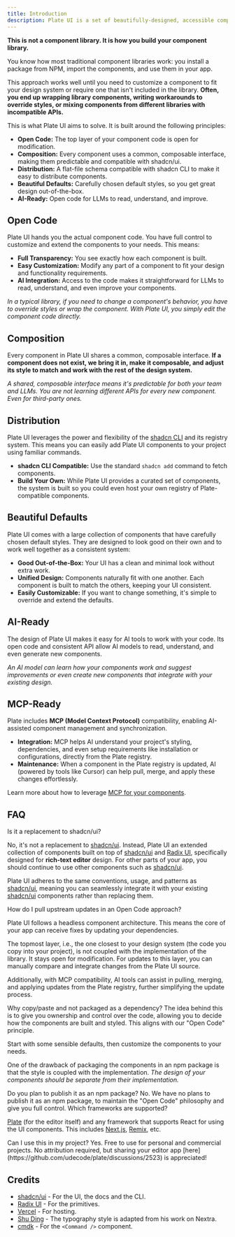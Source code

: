 ```yaml
---
title: Introduction
description: Plate UI is a set of beautifully-designed, accessible components and a code distribution platform. Works with your favorite frameworks and AI models. Open Source. Open Code.
---
```


**This is not a component library. It is how you build your component library.**

You know how most traditional component libraries work: you install a package from NPM, import the components, and use them in your app.

This approach works well until you need to customize a component to fit your design system or require one that isn't included in the library. **Often, you end up wrapping library components, writing workarounds to override styles, or mixing components from different libraries with incompatible APIs.**

This is what Plate UI aims to solve. It is built around the following principles:

- **Open Code:** The top layer of your component code is open for modification.
- **Composition:** Every component uses a common, composable interface, making them predictable and compatible with shadcn/ui.
- **Distribution:** A flat-file schema compatible with shadcn CLI to make it easy to distribute components.
- **Beautiful Defaults:** Carefully chosen default styles, so you get great design out-of-the-box.
- **AI-Ready:** Open code for LLMs to read, understand, and improve.

## Open Code

Plate UI hands you the actual component code. You have full control to customize and extend the components to your needs. This means:

- **Full Transparency:** You see exactly how each component is built.
- **Easy Customization:** Modify any part of a component to fit your design and functionality requirements.
- **AI Integration:** Access to the code makes it straightforward for LLMs to read, understand, and even improve your components.

_In a typical library, if you need to change a component's behavior, you have to override styles or wrap the component. With Plate UI, you simply edit the component code directly._

## Composition

Every component in Plate UI shares a common, composable interface. **If a component does not exist, we bring it in, make it composable, and adjust its style to match and work with the rest of the design system.**

_A shared, composable interface means it's predictable for both your team and LLMs. You are not learning different APIs for every new component. Even for third-party ones._

## Distribution

Plate UI leverages the power and flexibility of the [shadcn CLI](https://ui.shadcn.com/docs/cli) and its registry system. This means you can easily add Plate UI components to your project using familiar commands.

- **shadcn CLI Compatible:** Use the standard `shadcn add` command to fetch components.
- **Build Your Own:** While Plate UI provides a curated set of components, the system is built so you could even host your own registry of Plate-compatible components.


## Beautiful Defaults

Plate UI comes with a large collection of components that have carefully chosen default styles. They are designed to look good on their own and to work well together as a consistent system:

- **Good Out-of-the-Box:** Your UI has a clean and minimal look without extra work.
- **Unified Design:** Components naturally fit with one another. Each component is built to match the others, keeping your UI consistent.
- **Easily Customizable:** If you want to change something, it's simple to override and extend the defaults.

## AI-Ready

The design of Plate UI makes it easy for AI tools to work with your code. Its open code and consistent API allow AI models to read, understand, and even generate new components.

_An AI model can learn how your components work and suggest improvements or even create new components that integrate with your existing design._

## MCP-Ready

Plate includes **MCP (Model Context Protocol)** compatibility, enabling AI-assisted component management and synchronization.

- **Integration:** MCP helps AI understand your project's styling, dependencies, and even setup requirements like installation or configurations, directly from the Plate registry.
- **Maintenance:** When a component in the Plate registry is updated, AI (powered by tools like Cursor) can help pull, merge, and apply these changes effortlessly.

Learn more about how to leverage [MCP for your components](/docs/components/mcp).

## FAQ

<Accordion type="multiple">

<AccordionItem value="faq-shadcn-replacement">
<AccordionTrigger>
Is it a replacement to shadcn/ui?
</AccordionTrigger>
<AccordionContent>

No, it's not a replacement to [shadcn/ui](https://ui.shadcn.com/).
Instead, Plate UI an extended collection of components built on top of [shadcn/ui](https://ui.shadcn.com/) and [Radix UI](https://www.radix-ui.com/), specifically designed for **rich-text editor** design. For other parts of your app, you should continue to use other components such as [shadcn/ui](https://ui.shadcn.com/).

Plate UI adheres to the same conventions, usage, and patterns as [shadcn/ui](https://ui.shadcn.com/), meaning you can seamlessly integrate it with your existing [shadcn/ui](https://ui.shadcn.com/) components rather than replacing them.
</AccordionContent>
</AccordionItem>

<AccordionItem value="faq-open-code-updates">
  <AccordionTrigger>
    How do I pull upstream updates in an Open Code approach?
  </AccordionTrigger>
  <AccordionContent>
    <p>
      Plate UI follows a headless component architecture. This means the core
      of your app can receive fixes by updating your dependencies.
    </p>
    <p className="mt-4">
      The topmost layer, i.e., the one closest to your design system (the code you copy into your project), is not
      coupled with the implementation of the library. It stays open for
      modification. For updates to this layer, you can manually compare and integrate changes from the Plate UI source.
    </p>
    <p className="mt-4">
      Additionally, with MCP compatibility, AI tools can assist in pulling, merging, and applying updates from the Plate registry, further simplifying the update process.
    </p>
  </AccordionContent>
</AccordionItem>

<AccordionItem value="faq-copy-paste">
<AccordionTrigger>
Why copy/paste and not packaged as a dependency?
</AccordionTrigger>
<AccordionContent>
The idea behind this is to give you ownership and control over the code, allowing you to decide how the components are built and styled. This aligns with our "Open Code" principle.

Start with some sensible defaults, then customize the components to your needs.

One of the drawback of packaging the components in an npm package is that the style is coupled with the implementation. _The design of your components should be separate from their implementation._
</AccordionContent>
</AccordionItem>

<AccordionItem value="faq-npm-package">
<AccordionTrigger>
    Do you plan to publish it as an npm package?
  </AccordionTrigger>
  <AccordionContent>
    No. We have no plans to publish it as an npm package, to maintain the "Open Code" philosophy and give you full control.
  </AccordionContent>
</AccordionItem>

<AccordionItem value="faq-frameworks-supported">
<AccordionTrigger>
Which frameworks are supported?
</AccordionTrigger>
<AccordionContent>

[Plate](/docs) (for the editor itself) and any framework that supports React for using the UI components. This includes [Next.js](/docs/components/installation/next), [Remix](/docs/components/remix), etc.

</AccordionContent>
</AccordionItem>

<AccordionItem value="faq-use-in-project">
	<AccordionTrigger>
	Can I use this in my project?
	</AccordionTrigger>
	<AccordionContent>
Yes. Free to use for personal and commercial projects. No attribution required, but sharing your editor app [here](https://github.com/udecode/plate/discussions/2523) is appreciated!
    </AccordionContent>
</AccordionItem>

</Accordion>

## Credits

- [shadcn/ui](https://ui.shadcn.com/) - For the UI, the docs and the CLI.
- [Radix UI](https://radix-ui.com) - For the primitives.
- [Vercel](https://vercel.com) - For hosting.
- [Shu Ding](https://shud.in) - The typography style is adapted from his work on Nextra.
- [cmdk](https://cmdk.paco.me) - For the `<Command />` component.
